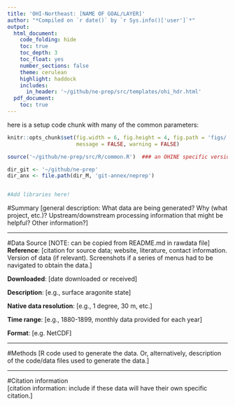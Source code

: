 ```yaml
---
title: 'OHI-Northeast: [NAME OF GOAL/LAYER]'
author: "*Compiled on `r date()` by `r Sys.info()['user']`*"
output: 
  html_document:
    code_folding: hide
    toc: true
    toc_depth: 3
    toc_float: yes
    number_sections: false
    theme: cerulean
    highlight: haddock
    includes: 
      in_header: '~/github/ne-prep/src/templates/ohi_hdr.html'
  pdf_document:
    toc: true
---
```


here is a setup code chunk with many of the common parameters:
``` r
knitr::opts_chunk$set(fig.width = 6, fig.height = 4, fig.path = 'figs/',
                      message = FALSE, warning = FALSE)

source('~/github/ne-prep/src/R/common.R')  ### an OHINE specific version of common.R

dir_git <- '~/github/ne-prep'
dir_anx <- file.path(dir_M, 'git-annex/neprep')


#Add libraries here!
```

#Summary
[general description: What data are being generated? Why (what project, etc.)? Upstream/downstream processing information that might be helpful?  Other information?]

***

#Data Source [NOTE: can be copied from README.md in rawdata file]
**Reference**: [citation for source data; website, literature, contact information. Version of data (if relevant). Screenshots if a series of menus had to be navigated to obtain the data.]

**Downloaded**: [date downloaded or received]

**Description**:  [e.g., surface aragonite state]

**Native data resolution**: [e.g., 1 degree, 30 m, etc.]   

**Time range**: [e.g., 1880-1899, monthly data provided for each year] 

**Format**:  [e.g. NetCDF]

***
  
#Methods
[R code used to generate the data. Or, alternatively, description of the code/data files used to generate the data.]

***

#Citation information  
[citation information: include if these data will have their own specific citation.]